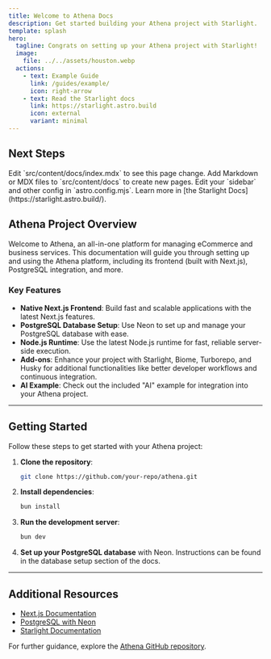 ```yaml
---
title: Welcome to Athena Docs
description: Get started building your Athena project with Starlight.
template: splash
hero:
  tagline: Congrats on setting up your Athena project with Starlight!
  image:
    file: ../../assets/houston.webp
  actions:
    - text: Example Guide
      link: /guides/example/
      icon: right-arrow
    - text: Read the Starlight docs
      link: https://starlight.astro.build
      icon: external
      variant: minimal
---
```



## Next Steps

<CardGrid stagger>
  <Card title="Update content" icon="pencil">
    Edit `src/content/docs/index.mdx` to see this page change.
  </Card>
  <Card title="Add new content" icon="add-document">
    Add Markdown or MDX files to `src/content/docs` to create new pages.
  </Card>
  <Card title="Configure your site" icon="setting">
    Edit your `sidebar` and other config in `astro.config.mjs`.
  </Card>
  <Card title="Read the docs" icon="open-book">
    Learn more in [the Starlight Docs](https://starlight.astro.build/).
  </Card>
</CardGrid>

## Athena Project Overview

Welcome to Athena, an all-in-one platform for managing eCommerce and business services. This documentation will guide you through setting up and using the Athena platform, including its frontend (built with Next.js), PostgreSQL integration, and more.

### Key Features

- **Native Next.js Frontend**: Build fast and scalable applications with the latest Next.js features.
- **PostgreSQL Database Setup**: Use Neon to set up and manage your PostgreSQL database with ease.
- **Node.js Runtime**: Use the latest Node.js runtime for fast, reliable server-side execution.
- **Add-ons**: Enhance your project with Starlight, Biome, Turborepo, and Husky for additional functionalities like better developer workflows and continuous integration.
- **AI Example**: Check out the included "AI" example for integration into your Athena project.

---

## Getting Started

Follow these steps to get started with your Athena project:

1. **Clone the repository**:
    ```bash
    git clone https://github.com/your-repo/athena.git
    ```

2. **Install dependencies**:
    ```bash
    bun install
    ```

3. **Run the development server**:
    ```bash
    bun dev
    ```

4. **Set up your PostgreSQL database** with Neon. Instructions can be found in the database setup section of the docs.

---

## Additional Resources

- [Next.js Documentation](https://nextjs.org/docs)
- [PostgreSQL with Neon](https://neon.tech/docs)
- [Starlight Documentation](https://starlight.astro.build/)

For further guidance, explore the [Athena GitHub repository](https://github.com/your-repo/athena).
